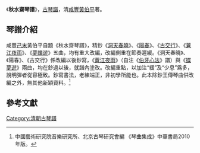 《'''秋水齋琴譜'''》，[[古琴譜|古琴譜]]，清[[咸豐|咸豐]][[黃伯平|黃伯平]]著。

==琴譜介紹==
咸豐[[己末|己末]]黃伯平自題《秋水齋琴譜》，精鈔《[[洞天春曉|洞天春曉]]》、《[[陽春_(古琴曲)|陽春]]》、《[[古交行|古交行]]》、《[[蒼江夜雨|蒼江夜雨]]》、《[[夢蝶遊|夢蝶遊]]》五曲，均有重大改編，改編側重在節奏遲緩。《洞天春曉》、《陽春》、《古交行》係改編以後鈔寫，《[[蒼江夜雨|蒼江夜雨]]》（自注《[[伯牙心法|伯牙心法]]》譜）與《[[蝶夢遊|蝶夢遊]]》兩曲，均在鈔過以後，就譜內塗改。改編重點，以加注“緩”及“少息”爲多，說明彈者從容極致。鈔寫書法，老練端正，非初學所能也。此本除鈔王傳琴曲供改編之外，無其他新穎資料。<ref>中國藝術研究院音樂研究所、北京古琴研究會編 《琴曲集成》中華書局2010年版。</ref>

==參考文獻==
{{reflist}}
[[Category:清朝古琴譜|Category:清朝古琴譜]]